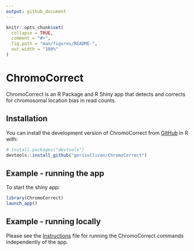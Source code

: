 ```yaml
---
output: github_document
---
```


<!-- README.md is generated from README.Rmd. Please edit this file -->

```r
knitr::opts_chunk$set(
  collapse = TRUE,
  comment = "#>",
  fig.path = "man/figures/README-",
  out.width = "100%"
)
```

# ChromoCorrect

<!-- badges: start -->
<!-- badges: end -->

ChromoCorrect is an R Package and R Shiny app that detects and corrects for chromosomal location bias in read counts.

## Installation

You can install the development version of ChromoCorrect from [GitHub](https://github.com/) in R with:

``` r
# install.packages("devtools")
devtools::install_github("gerisullivan/ChromoCorrect")
```

## Example - running the app

To start the shiny app:

```r
library(ChromoCorrect)
launch_app()
```

## Example - running locally

Please see the [Instructions](/inst/Instructions.html) file for running the ChromoCorrect commands independently of the app.
